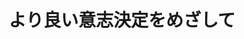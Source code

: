 ﻿---
title: "より良い意志決定をめざして"
category: "環境・社会理工学院"
vol: 39
interviewee: "坂野 達郎 "
url: ""
tags: []
pdf: "39-4.pdf"
career: ""
preface: "必要とされる知識を全ては持っておらず、周囲の意見に影響される主体が、より合理的に意志決定を行うための方法を設計する等の研究を行う。"
---
